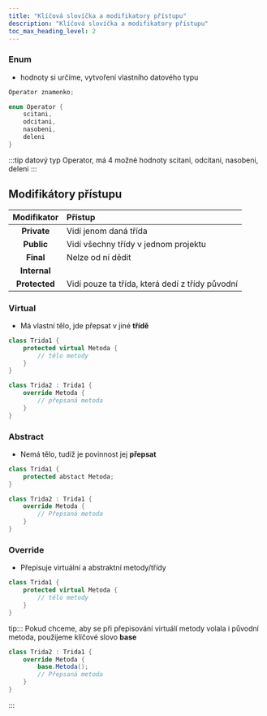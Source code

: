 ```yaml
---
title: "Klíčová slovíčka a modifikatory přístupu"
description: "Klíčová slovíčka a modifikatory přístupu"
toc_max_heading_level: 2
---
```


### Enum
* hodnoty si určíme, vytvoření vlastního datového typu

```csharp
Operator znamenko;

enum Operator {
    scitani,
    odcitani,
    nasobeni,
    deleni
} 
```

:::tip datový typ Operator, má 4 možné hodnoty
    scitani,
    odcitani,
    nasobeni,
    deleni
:::

## Modifikátory přístupu

|Modifikator|Přístup|
|:---------:|:-----|
|**Private**|Vidí jenom daná třída|
|**Public**|Vidí všechny třídy v jednom projektu|
|**Final**|Nelze od ní dědit|
|**Internal**|<!-- Musim se zeptat učitele -->|
|**Protected**|Vidí pouze ta třída, která dedí z třídy původní|

### Virtual
* Má vlastní tělo, jde přepsat v jiné **třídě**
```csharp
class Trida1 {
    protected virtual Metoda {
        // tělo metody
    }
}
```

```csharp
class Trida2 : Trida1 {
    override Metoda {
        // přepsaná metoda
    }
}
```

### Abstract
* Nemá tělo, tudíž je povinnost jej **přepsat**
```csharp
class Trida1 {
    protected abstact Metoda;
}
```
```csharp
class Trida2 : Trida1 {
    override Metoda {
        // Přepsaná metoda
    }
}
```

### Override
* Přepisuje virtuální a abstraktní metody/třídy
```csharp
class Trida1 {
    protected virtual Metoda {
        // tělo metody
    }
}
```
tip::: Pokud chceme, aby se při přepisování virtuálí metody volala i původní metoda, použijeme klíčové slovo **base**
```csharp
class Trida2 : Trida1 {
    override Metoda {
        base.Metoda();
        // Přepsaná metoda
    }
}
```
:::